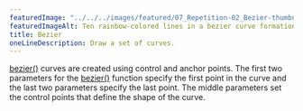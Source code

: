 ---
featuredImage: "../../../images/featured/07_Repetition-02_Bezier-thumbnail.png"
featuredImageAlt: Ten rainbow-colored lines in a bezier curve formation.
title: Bezier
oneLineDescription: Draw a set of curves.
---

<a href="/reference/p5/bezier/" target="_blank">bezier()</a> 
curves are created using control and anchor points.
The first two parameters for the 
<a href="/reference/p5/bezier/" target="_blank">bezier()</a>
function specify the first point in the curve and the last two parameters 
specify the last point. The middle parameters set the control points that 
define the shape of the curve.